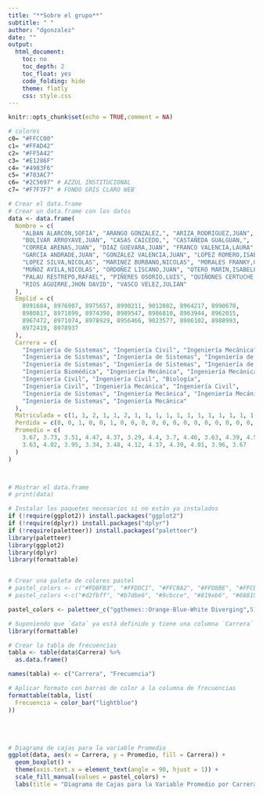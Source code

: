 ```yaml
---
title: "**Sobre el grupo**"
subtitle: " "
author: "dgonzalez"
date: ""
output:
  html_document:
    toc: no
    toc_depth: 2
    toc_float: yes
    code_folding: hide
    theme: flatly
    css: style.css
---
```

```r
knitr::opts_chunk$set(echo = TRUE,comment = NA)

# colores
c0= "#FFCC00"
c1= "#FFAD42"
c2= "#FF5A42"
c3= "#E1286F"
c4= "#4983F6"
c5= "#783AC7"
c6= "#2C5697" # AZZUL INSTITUCIONAL
c7= "#F7F7F7" # FONDO GRIS CLARO WEB

# Crear el data.frame
# Crear un data.frame con los datos
data <- data.frame(
  Nombre = c(
    "ALBAN ALARCON,SOFIA", "ARANGO GONZALEZ,", "ARIZA RODRIGUEZ,JUAN",
    "BOLIVAR ARROYAVE,JUAN", "CASAS CAICEDO,", "CASTAÑEDA GUALGUAN,",
    "CORREA ARENAS,JUAN", "DIAZ GUEVARA,JUAN", "FRANCO VALENCIA,LAURA",
    "GARCIA ANDRADE,JUAN", "GONZALEZ VALENCIA,JUAN", "LOPEZ ROMERO,ISABEL",
    "LOPEZ SILVA,NICOLAS", "MARINEZ BURBANO,NICOLAS", "MORALES FRANKY,OMAR",
    "MUÑOZ AVILA,NICOLAS", "ORDOÑEZ LISCANO,JUAN", "OTERO MARIN,ISABELLA",
    "PALAU RESTREPO,RAFAEL", "PIÑERES OSORIO,LUIS", "QUIÑONES CERTUCHE,",
    "RIOS AGUIRRE,JHON DAVID", "VASCO VELEZ,JULIAN"
  ),
  Emplid = c(
    8991684, 8976907, 8975657, 8990211, 9012082, 8964217, 8990670,
    8980817, 8971899, 8974398, 8989547, 8986810, 8963944, 8962015,
    8967472, 8971074, 8978929, 8956466, 9023577, 8986102, 8988993,
    8972419, 8978937
  ),
  Carrera = c(
    "Ingeniería de Sistemas", "Ingeniería Civil", "Ingeniería Mecánica",
    "Ingeniería de Sistemas", "Ingeniería de Sistemas", "Ingeniería de Sistemas",
    "Ingeniería de Sistemas", "Ingeniería de Sistemas", "Ingeniería de Sistemas",
    "Ingeniería Biomédica", "Ingeniería Mecánica", "Ingeniería Mecánica",
    "Ingeniería Civil", "Ingeniería Civil", "Biología",
    "Ingeniería Civil", "Ingeniería Mecánica", "Ingeniería Civil",
    "Ingeniería de Sistemas", "Ingeniería Mecánica", "Ingeniería Mecánica",
    "Ingeniería de Sistemas", "Ingeniería Mecánica"
  ),
  Matriculada = c(1, 1, 2, 1, 1, 2, 1, 1, 1, 1, 1, 1, 1, 1, 1, 1, 1, 1, 1, 1, 1, 1, 1),
  Perdida = c(0, 0, 1, 0, 0, 1, 0, 0, 0, 0, 0, 0, 0, 0, 0, 0, 0, 0, 0, 0, 0, 0, 0),
  Promedio = c(
    3.67, 3.73, 3.51, 4.47, 4.37, 3.29, 4.4, 3.7, 4.46, 3.63, 4.39, 4.59,
    3.63, 4.02, 3.95, 3.34, 3.48, 4.12, 4.37, 4.39, 4.01, 3.96, 3.67
  )
)



# Mostrar el data.frame
# print(data)

# Instalar los paquetes necesarios si no están ya instalados
if (!require(ggplot2)) install.packages("ggplot2")
if (!require(dplyr)) install.packages("dplyr")
if (!require(paletteer)) install.packages("paletteer")
library(paletteer)
library(ggplot2)
library(dplyr)
library(formattable)


# Crear una paleta de colores pastel
# pastel_colors <- c("#FDBFB3", "#FFDDC1", "#FFC8A2", "#FFD8BE", "#FFCB9A", "#FFC3A0", "#FF9AA2", "#FFDAC1")
# pastel_colors <-c("#d2fbff", "#b7dbe6", "#9cbcce", "#819eb6", "#68819e", "#4e6587", "#354b71", "#19325b")

pastel_colors <- paletteer_c("ggthemes::Orange-Blue-White Diverging",5)


```


```r

# Suponiendo que `data` ya está definido y tiene una columna `Carrera`
library(formattable)

# Crear la tabla de frecuencias
tabla <- table(data$Carrera) %>%
  as.data.frame()

names(tabla) <- c("Carrera", "Frecuencia")

# Aplicar formato con barras de color a la columna de frecuencias
formattable(tabla, list(
  Frecuencia = color_bar("lightblue")
))


```


<br/><br/>


```r
# Diagrama de cajas para la variable Promedio
ggplot(data, aes(x = Carrera, y = Promedio, fill = Carrera)) +
  geom_boxplot() +
  theme(axis.text.x = element_text(angle = 90, hjust = 1)) +
  scale_fill_manual(values = pastel_colors) +
  labs(title = "Diagrama de Cajas para la Variable Promedio por Carrera")





```
